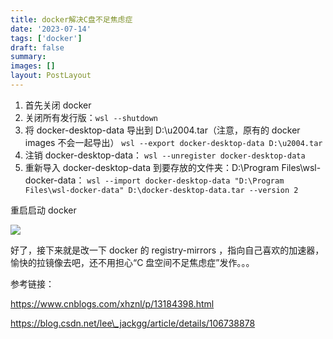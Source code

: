 ```yaml
---
title: docker解决C盘不足焦虑症
date: '2023-07-14'
tags: ['docker']
draft: false
summary:
images: []
layout: PostLayout
---
```


1.  首先关闭 docker
2.  关闭所有发行版：`wsl --shutdown`
3.  将 docker-desktop-data 导出到 D:\\u2004.tar（注意，原有的 docker images 不会一起导出） `wsl --export docker-desktop-data D:\u2004.tar`
4.  注销 docker-desktop-data： `wsl --unregister docker-desktop-data`
5.  重新导入 docker-desktop-data 到要存放的文件夹：D:\\Program Files\\wsl-docker-data： `wsl --import docker-desktop-data "D:\Program Files\wsl-docker-data" D:\docker-desktop-data.tar --version 2`

重启启动 docker

![](https://ask.qcloudimg.com/http-save/yehe-1063935/axj7kan5fb.png?imageView2/2/w/1200)

好了，接下来就是改一下 docker 的 registry-mirrors ，指向自己喜欢的加速器，愉快的拉镜像去吧，还不用担心“C 盘空间不足焦虑症”发作。。。

参考链接：

https://www.cnblogs.com/xhznl/p/13184398.html

https://blog.csdn.net/lee\_jackgg/article/details/106738878
